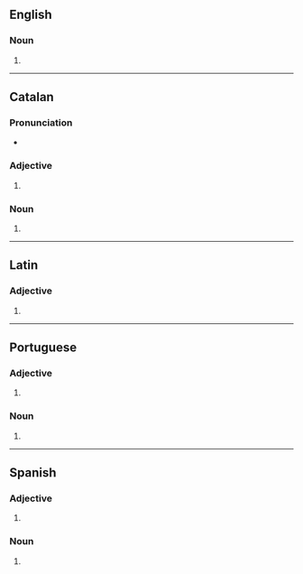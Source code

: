 ==English==

===Noun===
{{head|en|noun form}}

# {{plural of|en|burro}}

----

==Catalan==

===Pronunciation===
* {{audio|ca|LL-Q7026 (cat)-Millars-burros.wav|Audio (Valencian)}}

===Adjective===
{{head|ca|adjective form}}

# {{masculine plural of|ca|burro}}

===Noun===
{{head|ca|noun form}}

# {{plural of|ca|burro}}

----

==Latin==

===Adjective===
{{la-adj-form|būrrōs}}

# {{inflection of|la|būrrus||acc|m|p}}

----

==Portuguese==

===Adjective===
{{head|pt|adjective form}}

# {{adj form of|pt|burro||m|p}}

===Noun===
{{head|pt|noun form}}

# {{plural of|pt|burro}}

----

==Spanish==

===Adjective===
{{head|es|adjective form}}

# {{adj form of|es|burro||m|p}}

===Noun===
{{head|es|noun form|g=m-p}}

# {{inflection of|es|burro||m|p}}